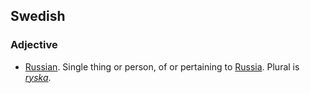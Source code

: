 ==Swedish==
===Adjective===
*[[Russian]]. Single thing or person, of or pertaining to [[Russia]]. Plural is ''[[ryska]]''.